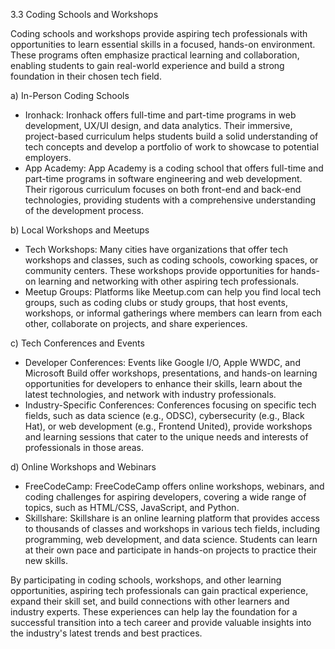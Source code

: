 3.3 Coding Schools and Workshops

Coding schools and workshops provide aspiring tech professionals with opportunities to learn essential skills in a focused, hands-on environment. These programs often emphasize practical learning and collaboration, enabling students to gain real-world experience and build a strong foundation in their chosen tech field.

a) In-Person Coding Schools

- Ironhack: Ironhack offers full-time and part-time programs in web development, UX/UI design, and data analytics. Their immersive, project-based curriculum helps students build a solid understanding of tech concepts and develop a portfolio of work to showcase to potential employers.
- App Academy: App Academy is a coding school that offers full-time and part-time programs in software engineering and web development. Their rigorous curriculum focuses on both front-end and back-end technologies, providing students with a comprehensive understanding of the development process.

b) Local Workshops and Meetups

- Tech Workshops: Many cities have organizations that offer tech workshops and classes, such as coding schools, coworking spaces, or community centers. These workshops provide opportunities for hands-on learning and networking with other aspiring tech professionals.
- Meetup Groups: Platforms like Meetup.com can help you find local tech groups, such as coding clubs or study groups, that host events, workshops, or informal gatherings where members can learn from each other, collaborate on projects, and share experiences.

c) Tech Conferences and Events

- Developer Conferences: Events like Google I/O, Apple WWDC, and Microsoft Build offer workshops, presentations, and hands-on learning opportunities for developers to enhance their skills, learn about the latest technologies, and network with industry professionals.
- Industry-Specific Conferences: Conferences focusing on specific tech fields, such as data science (e.g., ODSC), cybersecurity (e.g., Black Hat), or web development (e.g., Frontend United), provide workshops and learning sessions that cater to the unique needs and interests of professionals in those areas.

d) Online Workshops and Webinars

- FreeCodeCamp: FreeCodeCamp offers online workshops, webinars, and coding challenges for aspiring developers, covering a wide range of topics, such as HTML/CSS, JavaScript, and Python.
- Skillshare: Skillshare is an online learning platform that provides access to thousands of classes and workshops in various tech fields, including programming, web development, and data science. Students can learn at their own pace and participate in hands-on projects to practice their new skills.

By participating in coding schools, workshops, and other learning opportunities, aspiring tech professionals can gain practical experience, expand their skill set, and build connections with other learners and industry experts. These experiences can help lay the foundation for a successful transition into a tech career and provide valuable insights into the industry's latest trends and best practices.
